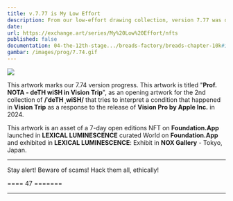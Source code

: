 ```yaml
---
title: v.7.77 is My Low Effort
description: From our low-effort drawing collection, version 7.77 was developed as we drew with our low-effort for the collection.
date:
url: https://exchange.art/series/My%20Low%20Effort/nfts
published: false
documentation: 04-the-12th-stage.../breads-factory/breads-chapter-10k#id-09958.-my-low-effort-on-sale-now
gambar: /images/prog/7.74.gif
---
```


[![](/images/prog/7.74.gif)](/images/prog/7.74.gif)

This artwork marks our 7.74 version progress. This artwork is titled "**Prof. NOTA - deTH wiSH in Vision Trip**", as an opening artwork for the 2nd collection of **/ˈdeTH ˌwiSH/** that tries to interpret a condition that happened in **Vision Trip** as a response to the release of **Vision Pro by Apple Inc.** in 2024.

This artwork is an asset of a 7-day open editions NFT on **Foundation.App** launched in **LEXICAL LUMINESCENCE** curated World on **Foundation.App** and exhibited in **LEXICAL LUMINESCENCE**: Exhibit in **NOX Gallery** - Tokyo, Japan.

---

Stay alert! Beware of scams! Hack them all, ethically!

==== 47 =======

---
